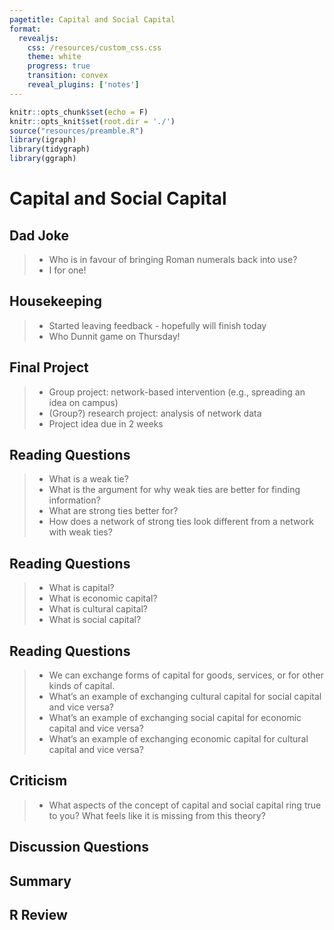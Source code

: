 ```yaml
---
pagetitle: Capital and Social Capital
format: 
  revealjs:
    css: /resources/custom_css.css
    theme: white
    progress: true
    transition: convex
    reveal_plugins: ['notes']
---
```


```r
knitr::opts_chunk$set(echo = F)
knitr::opts_knit$set(root.dir = './')
source("resources/preamble.R")
library(igraph)
library(tidygraph)
library(ggraph)
```

# Capital and Social Capital

## Dad Joke

> - Who is in favour of bringing Roman numerals back into use?
> - I for one!

## Housekeeping

> - Started leaving feedback - hopefully will finish today
> - Who Dunnit game on Thursday!

## Final Project

> - Group project: network-based intervention (e.g., spreading an idea on campus)
> - (Group?) research project: analysis of network data
> - Project idea due in 2 weeks

## Reading Questions

> - What is a weak tie?
> - What is the argument for why weak ties are better for finding information?
> - What are strong ties better for?
> - How does a network of strong ties look different from a network with weak ties?

## Reading Questions

> - What is capital?
> - What is economic capital?
> - What is cultural capital?
> - What is social capital?


## Reading Questions

> - We can exchange forms of capital for goods, services, or for other kinds of capital.
> - What's an example of exchanging cultural capital for social capital and vice versa?
> - What's an example of exchanging social capital for economic capital and vice versa?
> - What's an example of exchanging economic capital for cultural capital and vice versa?

## Criticism

> - What aspects of the concept of capital and social capital ring true to you? What feels like it is missing from this theory?

## Discussion Questions


## Summary

## R Review

